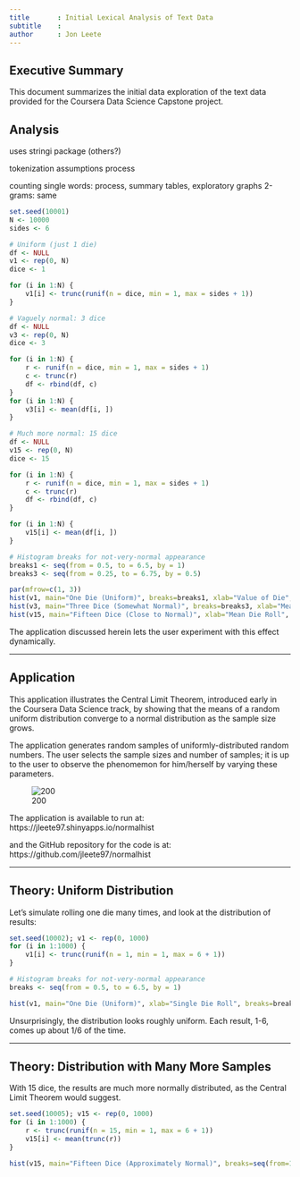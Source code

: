 ```yaml
---
title       : Initial Lexical Analysis of Text Data
subtitle    : 
author      : Jon Leete
---
```


## Executive Summary

This document summarizes the initial data exploration of the
text data provided for the Coursera Data Science Capstone project.

## Analysis

uses stringi package (others?)

tokenization
 assumptions
 process

counting
single words: process, summary tables, exploratory graphs
2-grams: same



```r
set.seed(10001)
N <- 10000
sides <- 6

# Uniform (just 1 die)
df <- NULL
v1 <- rep(0, N)
dice <- 1

for (i in 1:N) {
    v1[i] <- trunc(runif(n = dice, min = 1, max = sides + 1))
}

# Vaguely normal: 3 dice
df <- NULL
v3 <- rep(0, N)
dice <- 3

for (i in 1:N) {
    r <- runif(n = dice, min = 1, max = sides + 1)
    c <- trunc(r)
    df <- rbind(df, c)
}
for (i in 1:N) {
    v3[i] <- mean(df[i, ])
}

# Much more normal: 15 dice
df <- NULL
v15 <- rep(0, N)
dice <- 15

for (i in 1:N) {
    r <- runif(n = dice, min = 1, max = sides + 1)
    c <- trunc(r)
    df <- rbind(df, c)
}

for (i in 1:N) {
    v15[i] <- mean(df[i, ])
}

# Histogram breaks for not-very-normal appearance
breaks1 <- seq(from = 0.5, to = 6.5, by = 1)
breaks3 <- seq(from = 0.25, to = 6.75, by = 0.5)

par(mfrow=c(1, 3))
hist(v1, main="One Die (Uniform)", breaks=breaks1, xlab="Value of Die", col="red")
hist(v3, main="Three Dice (Somewhat Normal)", breaks=breaks3, xlab="Mean Die Roll", col="red")
hist(v15, main="Fifteen Dice (Close to Normal)", xlab="Mean Die Roll", col="red")
```

The application discussed herein lets the user experiment with
this effect dynamically.

---

## Application

This application illustrates the Central Limit Theorem,
introduced early in the Coursera Data Science track,
by showing that the means of a random uniform distribution
converge to a normal distribution as the sample size
grows.

The application generates random samples of uniformly-distributed
random numbers. The user selects the sample sizes and number of
samples; it is up to the user to observe the phenomemon
for him/herself by varying these parameters.

![200](assets/img/app.png)

The application is available to run at: https://jleete97.shinyapps.io/normalhist

and the GitHub repository for the code is at: https://github.com/jleete97/normalhist

---

## Theory: Uniform Distribution

Let's simulate rolling one die many times, and look at the distribution of results:

```r
set.seed(10002); v1 <- rep(0, 1000)
for (i in 1:1000) {
    v1[i] <- trunc(runif(n = 1, min = 1, max = 6 + 1))
}
```

```r
# Histogram breaks for not-very-normal appearance
breaks <- seq(from = 0.5, to = 6.5, by = 1)

hist(v1, main="One Die (Uniform)", xlab="Single Die Roll", breaks=breaks, col="red")
```

Unsurprisingly, the distribution looks roughly uniform. Each result, 1-6, comes up
about 1/6 of the time.

---

## Theory: Distribution with Many More Samples

With 15 dice, the results are much more normally distributed,
as the Central Limit Theorem would suggest.

```r
set.seed(10005); v15 <- rep(0, 1000)
for (i in 1:1000) {
    r <- trunc(runif(n = 15, min = 1, max = 6 + 1))
    v15[i] <- mean(trunc(r))
}
```

```r
hist(v15, main="Fifteen Dice (Approximately Normal)", breaks=seq(from=1.5, to=5.5, by=0.2), xlab="Mean Die Roll", col="red")
```
